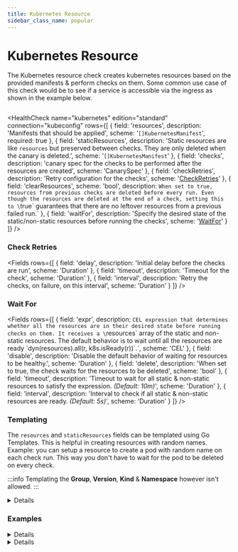 ```yaml
---
title: Kubernetes Resource
sidebar_class_name: popular
---
```


# <Icon name="k8s" /> Kubernetes Resource

The Kubernetes resource check creates kubernetes resources based on the provided manifests & perform checks on them. Some common use case of this
check would be to see if a service is accessible via the ingress as shown in the example below.

```yaml title="ingress_test.yaml"  file=../../../modules/canary-checker/fixtures/k8s/kubernetes_resource_ingress_pass.yaml

```

<HealthCheck
  name="kubernetes"
  edition="standard"
  connection="kubeconfig"
  rows={[
    {
      field: 'resources',
      description: 'Manifests that should be applied',
      scheme: '`[]KubernetesManifest`',
      required: true
    },
    {
      field: 'staticResources',
      description:
        'Static resources are like `resources` but preserved between checks. They are only deleted when the canary is deleted.',
      scheme: '`[]KubernetesManifest`'
    },
    {
      field: 'checks',
      description:
        'canary spec for the checks to be performed after the resources are created',
      scheme: 'CanarySpec'
    },
    {
      field: 'checkRetries',
      description: 'Retry configuration for the checks',
      scheme: '[CheckRetries](#check-retries)'
    },
    {
      field: 'clearResources',
      scheme: 'bool',
      description: `When set to true, resources from previous checks are deleted before every run.
        Even though the resources are deleted at the end of a check, setting this to \`true\` guarantees that
        there are no leftover resources from a previous failed run.`
    },
    {
      field: 'waitFor',
      description:
        'Specify the desired state of the static/non-static resources before running the checks',
      scheme: '[WaitFor](#wait-for)'
    }
  ]}
/>

### Check Retries

<Fields
  rows={[
    {
      field: 'delay',
      description: 'Initial delay before the checks are run',
      scheme: 'Duration'
    },
    {
      field: 'timeout',
      description: 'Timeout for the check',
      scheme: 'Duration'
    },
    {
      field: 'interval',
      description: 'Retry the checks, on failure, on this interval',
      scheme: 'Duration'
    }
  ]}
/>

### Wait For

<Fields
  rows={[
    {
      field: 'expr',
      description: `CEL expression that determines whether all the resources are in their desired state before running checks on them.
        It receives a \`resources\` array of the static and non-static resources.
        The default behavior is to wait until all the resources are ready \`dyn(resources).all(r, k8s.isReady(r))\`.`,
      scheme: 'CEL'
    },
    {
      field: 'disable',
      description:
        'Disable the default behavior of waiting for resources to be healthy.',
      scheme: 'Duration'
    },
    {
      field: 'delete',
      description:
        'When set to true, the check waits for the resources to be deleted',
      scheme: 'bool'
    },
    {
      field: 'timeout',
      description:
        'Timeout to wait for all static & non-static resources to satisfy the expression. _(Default: 10m)_',
      scheme: 'Duration'
    },
    {
      field: 'interval',
      description:
        'Interval to check if all static & non-static resources are ready. _(Default: 5s)_',
      scheme: 'Duration'
    }
  ]}
/>

### Templating

The `resources` and `staticResources` fields can be templated using <CommonLink to="gotemplate">Go Templates</CommonLink>.
This is helpful in creating resources with random names.
Example: you can setup a resource to create a pod with random name on each check run. This way you don't have to wait for the pod to be deleted on every check.

:::info
Templating the **Group**, **Version**, **Kind** & **Namespace** however isn't allowed.
:::

<details summary="Creating a pod with a unique name on every run">
<div>

```yaml title="pod_exit_code_check.yaml" file=../../../modules/canary-checker/fixtures/k8s/kubernetes_resource_pod_exit_code_pass.yaml

```

</div>
</details>

### Examples

<details summary="Creating a namespace">
<div>

```yaml title="namespace_creation.yaml" file=../../../modules/canary-checker/fixtures/k8s/kubernetes_resource_namespace_pass.yaml

```

:::warning
Since static resources are deleted when the canary is deleted, extra care must be taken when providing their manifests.
When this canary is deleted, the **test** namespace is deleted and consequently all the other resources within it, even those not created by this check.
:::

</div>
</details>

<details summary="Crossplane Example">
<div>

```yaml title="namespace_creation.yaml" file=../../../modules/canary-checker/fixtures/external/crossplane-kubernetes-resource.yaml

```

</div>
</details>
